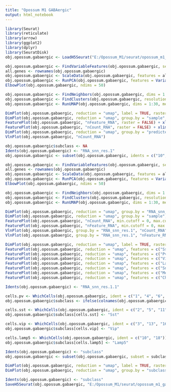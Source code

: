 ```yaml
---
title: "Opossum M1 GABAergic"
output: html_notebook
---
```


```r

library(Seurat)
library(reticulate)
library(arrow)
library(ggplot2)
library(dplyr)
library(SeuratDisk)
obj.opossum.gabaergic <- LoadH5Seurat("E:/Opossum_M1/seurat/opossum_m1_gabaergic_raw.h5Seurat")

```


```r

obj.opossum.gabaergic <- FindVariableFeatures(obj.opossum.gabaergic, selection.method = "vst", nfeatures = 3000)
all.genes <- rownames(obj.opossum.gabaergic)
obj.opossum.gabaergic <- ScaleData(obj.opossum.gabaergic, features = all.genes)
obj.opossum.gabaergic <- RunPCA(obj.opossum.gabaergic, features = VariableFeatures(object = obj.opossum.gabaergic))
ElbowPlot(obj.opossum.gabaergic, ndims = 50)

```


```r

obj.opossum.gabaergic <- FindNeighbors(obj.opossum.gabaergic, dims = 1:30)
obj.opossum.gabaergic <- FindClusters(obj.opossum.gabaergic, resolution = 1, algorithm = 4, method = "igraph")
obj.opossum.gabaergic <- RunUMAP(obj.opossum.gabaergic, dims = 1:30, method="umap-learn")

```


```r

DimPlot(obj.opossum.gabaergic, reduction = "umap", label = TRUE, raster = FALSE) + NoLegend() + xlim(-18, 18) + ylim(-18, 18) + coord_equal()
DimPlot(obj.opossum.gabaergic, reduction = "umap", group.by = "sample", raster = FALSE, shuffle = TRUE) + xlim(-18, 18) + ylim(-18, 18) + coord_equal()
FeaturePlot(obj.opossum.gabaergic, "nFeature_RNA", raster = FALSE) + xlim(-18, 18) + ylim(-18, 18) + coord_equal()
FeaturePlot(obj.opossum.gabaergic, "nCount_RNA", raster = FALSE) + xlim(-18, 18) + ylim(-18, 18) + coord_equal()
DimPlot(obj.opossum.gabaergic, reduction = "umap", group.by = "predicted_doublets", raster = FALSE) + xlim(-18, 18) + ylim(-18, 18) + coord_equal()
VlnPlot(obj.opossum.gabaergic, "nCount_RNA")

```


```r

obj.opossum.gabaergic$subclass <- NA
Idents(obj.opossum.gabaergic) <- "RNA_snn_res.1"
obj.opossum.gabaergic <- subset(obj.opossum.gabaergic, idents = c("10", "13", "16", "17"), invert = TRUE)

```


```r

obj.opossum.gabaergic <- FindVariableFeatures(obj.opossum.gabaergic, selection.method = "vst", nfeatures = 3000)
all.genes <- rownames(obj.opossum.gabaergic)
obj.opossum.gabaergic <- ScaleData(obj.opossum.gabaergic, features = all.genes)
obj.opossum.gabaergic <- RunPCA(obj.opossum.gabaergic, features = VariableFeatures(object = obj.opossum.gabaergic))
ElbowPlot(obj.opossum.gabaergic, ndims = 50)

```


```r

obj.opossum.gabaergic <- FindNeighbors(obj.opossum.gabaergic, dims = 1:30)
obj.opossum.gabaergic <- FindClusters(obj.opossum.gabaergic, resolution = 1.1, algorithm = 4, method = "igraph")
obj.opossum.gabaergic <- RunUMAP(obj.opossum.gabaergic, dims = 1:30, method="umap-learn")

```


```r

DimPlot(obj.opossum.gabaergic, reduction = "umap", group.by = "RNA_snn_res.1.1", label = TRUE, raster = FALSE) + NoLegend() + xlim(-18, 18) + ylim(-18, 18) + coord_equal()
DimPlot(obj.opossum.gabaergic, reduction = "umap", group.by = "sample", raster = FALSE, shuffle = TRUE) + xlim(-18, 18) + ylim(-18, 18) + coord_equal()
FeaturePlot(obj.opossum.gabaergic, "nCount_RNA", min.cutoff = 0, max.cutoff = 20000) + xlim(-18, 18) + ylim(-18, 18) + coord_equal()
FeaturePlot(obj.opossum.gabaergic, "nFeature_RNA", min.cutoff = 0, max.cutoff = 6500) + xlim(-18, 18) + ylim(-18, 18) + coord_equal()
VlnPlot(obj.opossum.gabaergic, group.by = "RNA_snn_res.1", "nCount_RNA") + ylim(0, 40000)
VlnPlot(obj.opossum.gabaergic, group.by = "RNA_snn_res.1", "nFeature_RNA") + ylim(0, 6500)

```


```r

DimPlot(obj.opossum.gabaergic, reduction = "umap", label = TRUE, raster = FALSE) + NoLegend() + xlim(-18, 18) + ylim(-18, 18) + coord_equal()
FeaturePlot(obj.opossum.gabaergic, reduction = "umap", features = c("Sst")) + xlim(-18, 18) + ylim(-18, 18) + coord_equal()
FeaturePlot(obj.opossum.gabaergic, reduction = "umap", features = c("Pvalb")) + xlim(-18, 18) + ylim(-18, 18) + coord_equal()
FeaturePlot(obj.opossum.gabaergic, reduction = "umap", features = c("Vip")) + xlim(-18, 18) + ylim(-18, 18) + coord_equal()
FeaturePlot(obj.opossum.gabaergic, reduction = "umap", features = c("Lamp5")) + xlim(-18, 18) + ylim(-18, 18) + coord_equal()
FeaturePlot(obj.opossum.gabaergic, reduction = "umap", features = c("Sncg")) + xlim(-18, 18) + ylim(-18, 18) + coord_equal()
FeaturePlot(obj.opossum.gabaergic, reduction = "umap", features = c("Meis2")) + xlim(-18, 18) + ylim(-18, 18) + coord_equal()
FeaturePlot(obj.opossum.gabaergic, reduction = "umap", features = c("Chodl")) + xlim(-18, 18) + ylim(-18, 18) + coord_equal()

```


```r

Idents(obj.opossum.gabaergic) <- "RNA_snn_res.1.1"

cells.pv <- WhichCells(obj.opossum.gabaergic, ident = c("1", "4", "6", "7", "8", "9", "14"))
obj.opossum.gabaergic$subclass <- ifelse(colnames(obj.opossum.gabaergic) %in% cells.pv, "Pvalb", "ambiguous")

cells.sst <- WhichCells(obj.opossum.gabaergic, ident = c("2", "5", "11", "12", "15", "17"))
obj.opossum.gabaergic$subclass[cells.sst] <- "Sst"

cells.vip <- WhichCells(obj.opossum.gabaergic, ident = c("3", "13", "16"))
obj.opossum.gabaergic$subclass[cells.vip] <- "Vip"

cells.lamp5 <- WhichCells(obj.opossum.gabaergic, ident = c("10", "18"))
obj.opossum.gabaergic$subclass[cells.lamp5] <- "Lamp5"

Idents(obj.opossum.gabaergic) <- "subclass"
obj.opossum.gabaergic <- subset(obj.opossum.gabaergic, subset = subclass != "ambiguous")

```


```r

DimPlot(obj.opossum.gabaergic, reduction = "umap", label = TRUE, raster = FALSE) + NoLegend() + xlim(-18, 18) + ylim(-18, 18) + coord_equal()
DimPlot(obj.opossum.gabaergic, reduction = "umap", group.by = "subclass", raster = FALSE) + xlim(-18, 18) + ylim(-18, 18) + coord_equal()

```


```r

Idents(obj.opossum.gabaergic) <- "subclass"
SaveH5Seurat(obj.opossum.gabaergic, "E:/Opossum_M1/seurat/opossum_m1_gabaergic.h5seurat", overwrite = TRUE, verbose = TRUE)

```

